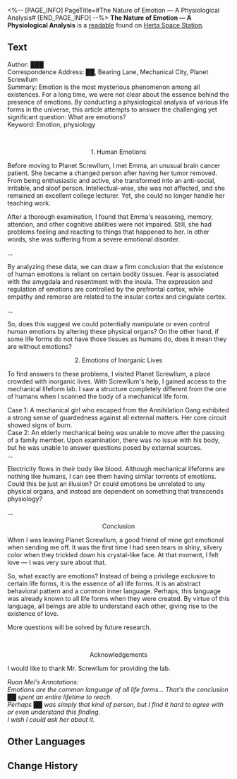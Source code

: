 <%-- [PAGE_INFO]
PageTitle=#The Nature of Emotion — A Physiological Analysis#
[END_PAGE_INFO] --%>
{{Readable Infobox
|id           = 288
|partIds      = 190538
|title        = The Nature of Emotion &mdash; A Physiological Analysis
|image        = Item Journal.png
|world        = Herta Space Station
|parts        = 1
|author       = <!--to be added-->
|description  = A paper by an unknown author that delves into the physiological origins and mechanisms of expression regarding emotions.
|part1        = The Nature of Emotion &mdash; A Physiological Analysis
|source1      = {{cx|Source missing}}
|characters   = 
|factions     = 
}}
'''The Nature of Emotion &mdash; A Physiological Analysis''' is a [[readable]] found on [[Herta Space Station]].
<!--
==Location==
{{Map Embed|<map name>|<marker id>}}
-->
==Text==
<div align="center">{{Size|36|The Nature of Emotion &mdash; A Physiological Analysis}}</div>

Author: ███<br />Correspondence Address: ██, Bearing Lane, Mechanical City, Planet Screwllum<br />Summary: Emotion is the most mysterious phenomenon among all existences. For a long time, we were not clear about the essence behind the presence of emotions. By conducting a physiological analysis of various life forms in the universe, this article attempts to answer the challenging yet significant question: What are emotions?<br />Keyword: Emotion, physiology

<br /><div align="center">1. Human Emotions</div>

Before moving to Planet Screwllum, I met Emma, an unusual brain cancer patient. She became a changed person after having her tumor removed. From being enthusiastic and active, she transformed into an anti-social, irritable, and aloof person. Intellectual-wise, she was not affected, and she remained an excellent college lecturer. Yet, she could no longer handle her teaching work.

After a thorough examination, I found that Emma's reasoning, memory, attention, and other cognitive abilities were not impaired. Still, she had problems feeling and reacting to things that happened to her. In other words, she was suffering from a severe emotional disorder.

...

By analyzing these data, we can draw a firm conclusion that the existence of human emotions is reliant on certain bodily tissues. Fear is associated with the amygdala and resentment with the insula. The expression and regulation of emotions are controlled by the prefrontal cortex, while empathy and remorse are related to the insular cortex and cingulate cortex.

...

So, does this suggest we could potentially manipulate or even control human emotions by altering these physical organs? On the other hand, if some life forms do not have those tissues as humans do, does it mean they are without emotions?

<div align="center">2. Emotions of Inorganic Lives</div>

To find answers to these problems, I visited Planet Screwllum, a place crowded with inorganic lives. With Screwllum's help, I gained access to the mechanical lifeform lab. I saw a structure completely different from the one of humans when I scanned the body of a mechanical life form.

Case 1: A mechanical girl who escaped from the Annihilation Gang exhibited a strong sense of guardedness against all external matters. Her core circuit showed signs of burn.<br />Case 2: An elderly mechanical being was unable to move after the passing of a family member. Upon examination, there was no issue with his body, but he was unable to answer questions posed by external sources.<br />...

Electricity flows in their body like blood. Although mechanical lifeforms are nothing like humans, I can see them having similar torrents of emotions. Could this be just an illusion? Or could emotions be unrelated to any physical organs, and instead are dependent on something that transcends physiology?

...

<div align="center">Conclusion</div>

When I was leaving Planet Screwllum, a good friend of mine got emotional when sending me off. It was the first time I had seen tears in shiny, silvery color when they trickled down his crystal-like face. At that moment, I felt love &mdash; I was very sure about that.

So, what exactly are emotions? Instead of being a privilege exclusive to certain life forms, it is the essence of all life forms. It is an abstract behavioral pattern and a common inner language. Perhaps, this language was already known to all life forms when they were created. By virtue of this language, all beings are able to understand each other, giving rise to the existence of love.

More questions will be solved by future research.

<br /><div align="center">Acknowledgements</div>

I would like to thank Mr. Screwllum for providing the lab.

''Ruan Mei's Annotations:<br />Emotions are the common language of all life forms... That's the conclusion ██ spent an entire lifetime to reach.<br />Perhaps ██ was simply that kind of person, but I find it hard to agree with or even understand this finding.<br />I wish I could ask her about it.''

<!--
==Trivia==
* 
-->
==Other Languages==
{{Other Languages
|en   = The Nature of Emotion &mdash; A Physiological Analysis
|zhs  = 情感的本质&mdash;&mdash;一项生理学分析
|zht  = 情感的本質&mdash;&mdash;一項生理學分析
|ja   = 感情の本質&mdash;&mdash;ある生理学分析
|ko   = 감정의 본질&mdash;&mdash;생물학적 분석
|es   = La naturaleza de la emoción: un análisis fisiológico
|fr   = La nature de l'émotion &mdash; Une analyse physiologique
|ru   = Природа эмоций - физиологический анализ
|th   = ธรรมชาติของอารมณ์ความรู้สึก: วิเคราะห์ตามหลักสรีรวิทยา
|vi   = Bản chất của tình cảm... Một hạng mục phân tích sinh lý học
|de   = Die Natur der Emotion: Eine physiologische Analyse
|id   = Esensi Perasaan &mdash; Analisis Fisiologi
|pt   = A Natureza da Emoção &mdash; Uma Análise Fisiológica
}}

==Change History==
{{Change History|1.6}}